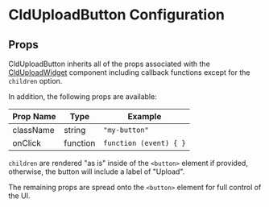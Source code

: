 

<Head>
  <title>CldUploadButton Configuration - Next Cloudinary</title>
  <meta name="og:title" content="CldUploadButton Configuration - Next Cloudinary" />
  <meta name="og:url" content={`https://next.cloudinary.dev/clduploadbutton/configuration`} />
</Head>

<OgImage
  title="CldUploadButton Configuration"
  twitterTitle="CldUploadButton Configuration"
/>

# CldUploadButton Configuration

## Props

CldUploadButton inherits all of the props associated with the [CldUploadWidget](/clduploadwidget/configuration) component including callback functions except for the `children` option.

In addition, the following props are available:

| Prop Name          | Type               | Example                                |
|--------------------|--------------------|----------------------------------------|
| className          | string             | `"my-button"`                          |
| onClick            | function           | `function (event) { }`                 |

`children` are rendered "as is" inside of the `<button>` element if provided, otherwise, the button will include a label of "Upload".

The remaining props are spread onto the `<button>` element for full control of the UI.